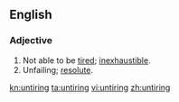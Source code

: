 ==English==

===Adjective===
{{en-adj|-}}

# Not able to be [[tired]]; [[inexhaustible]].
# Unfailing; [[resolute]].

[[kn:untiring]]
[[ta:untiring]]
[[vi:untiring]]
[[zh:untiring]]